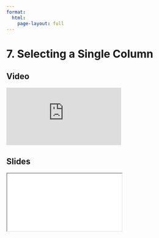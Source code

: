 ```yaml
---
format:
  html:
    page-layout: full
---
```


# 7. Selecting a Single Column

::: {.panel-tabset .nav-pills}

## Video

<iframe
    class="video"
    src="https://www.youtube.com/embed/W88f5DAl9hk?start=914&end=1005&rel=0" 
    title="Module 1 Video - Selecting a Single Column"
    frameborder="0"
    allow="accelerometer; autoplay; clipboard-write; encrypted-media; gyroscope; picture-in-picture"
    allowfullscreen
></iframe>

## Slides

<iframe
    class="slide-deck"
    src="slides/module1_18.html"
></iframe>

:::
